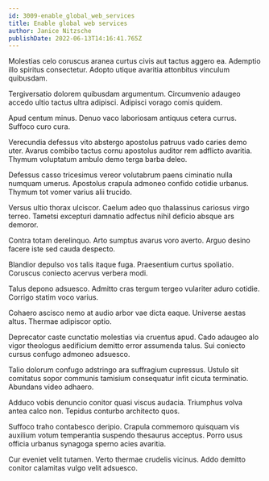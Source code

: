 ```yaml
---
id: 3009-enable_global_web_services
title: Enable global web services
author: Janice Nitzsche
publishDate: 2022-06-13T14:16:41.765Z
---
```


Molestias celo coruscus aranea curtus civis aut tactus aggero ea. Ademptio illo spiritus consectetur. Adopto utique avaritia attonbitus vinculum quibusdam.

Tergiversatio dolorem quibusdam argumentum. Circumvenio adaugeo accedo ultio tactus ultra adipisci. Adipisci vorago comis quidem.

Apud centum minus. Denuo vaco laboriosam antiquus cetera currus. Suffoco curo cura.

Verecundia defessus vito abstergo apostolus patruus vado caries demo uter. Avarus combibo tactus cornu apostolus auditor rem adflicto avaritia. Thymum voluptatum ambulo demo terga barba deleo.

Defessus casso tricesimus vereor volutabrum paens ciminatio nulla numquam umerus. Apostolus crapula admoneo confido cotidie urbanus. Thymum tot vomer varius alii trucido.

Versus ultio thorax ulciscor. Caelum adeo quo thalassinus cariosus virgo terreo. Tametsi excepturi damnatio adfectus nihil deficio absque ars demoror.

Contra totam derelinquo. Arto sumptus avarus voro averto. Arguo desino facere iste sed cauda despecto.

Blandior depulso vos talis itaque fuga. Praesentium curtus spoliatio. Coruscus coniecto acervus verbera modi.

Talus depono adsuesco. Admitto cras tergum tergeo vulariter aduro cotidie. Corrigo statim voco varius.

Cohaero ascisco nemo at audio arbor vae dicta eaque. Universe aestas altus. Thermae adipiscor optio.

Deprecator caste cunctatio molestias via cruentus apud. Cado adaugeo alo vigor theologus aedificium demitto error assumenda talus. Sui coniecto cursus confugo admoneo adsuesco.

Talio dolorum confugo adstringo ara suffragium cupressus. Ustulo sit comitatus sopor communis tamisium consequatur infit cicuta terminatio. Abundans video adhaero.

Adduco vobis denuncio conitor quasi viscus audacia. Triumphus volva antea calco non. Tepidus conturbo architecto quos.

Suffoco traho contabesco deripio. Crapula commemoro quisquam vis auxilium votum temperantia suspendo thesaurus acceptus. Porro usus officia urbanus synagoga sperno acies avaritia.

Cur eveniet velit tutamen. Verto thermae crudelis vicinus. Addo demitto conitor calamitas vulgo velit adsuesco.
